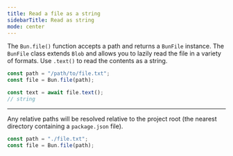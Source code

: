 ```yaml
---
title: Read a file as a string
sidebarTitle: Read as string
mode: center
---
```


The `Bun.file()` function accepts a path and returns a `BunFile` instance. The `BunFile` class extends `Blob` and allows you to lazily read the file in a variety of formats. Use `.text()` to read the contents as a string.

```ts
const path = "/path/to/file.txt";
const file = Bun.file(path);

const text = await file.text();
// string
```

---

Any relative paths will be resolved relative to the project root (the nearest directory containing a `package.json` file).

```ts
const path = "./file.txt";
const file = Bun.file(path);
```
